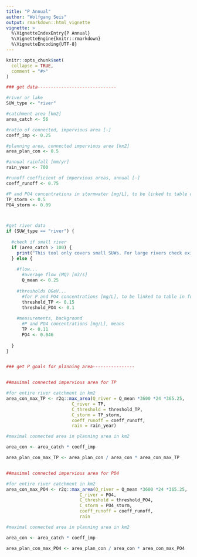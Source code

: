 ```yaml
---
title: "P Annual"
author: "Wolfgang Seis"
output: rmarkdown::html_vignette
vignette: >
  %\VignetteIndexEntry{P Annual}
  %\VignetteEngine{knitr::rmarkdown}
  %\VignetteEncoding{UTF-8}
---
```


```r
knitr::opts_chunk$set(
  collapse = TRUE,
  comment = "#>"
)
```
```r
### get data------------------------------

#river or lake
SUW_type <- "river"

#catchment area [km2]
area_catch <- 56

#ratio of connected, impervious area [-]
coeff_imp <- 0.25

#planning area, connected impervious area [km2]
area_plan_con <- 0.5

#annual rainfall [mm/yr]
rain_year <- 700

#runoff coefficient of impervious areas, annual [-]
coeff_runoff <- 0.75

#P and PO4 concentrations in stormwater [mg/L], to be linked to table or GIS-based tool in future
TP_storm <- 0.5
PO4_storm <- 0.09



#get river data
if (SUW_type == "river") {
  
  #check if small river
  if (area_catch > 100) {
    print("This tool only covers small SUWs. For large rivers check existing strategies.")
  } else {
    
    #flow...
      #average flow (MQ) [m3/s]
      Q_mean <- 0.25
    
    #thresholds OGeV...
      #for P and PO4 concentrations [mg/L], to be linked to table in future
      threshold_TP <- 0.15
      threshold_PO4 <- 0.1
      
    #measurements, background
      #P and PO4 concentrations [mg/L], means
      TP <- 0.11
      PO4 <- 0.046
    
  }
}


### get P goals for planning area----------------


##maximal connected impervious area for TP

#for entire river catchment in km2
area_con_max_TP <- r2q::max_area(Q_river = Q_mean *3600 *24 *365.25, 
                         C_river = TP, 
                         C_threshold = threshold_TP, 
                         C_storm = TP_storm, 
                         coeff_runoff = coeff_runoff, 
                         rain = rain_year)

#maximal connected area in planning area in km2

area_con <- area_catch * coeff_imp

area_plan_con_max_TP <- area_plan_con / area_con * area_con_max_TP


##maximal connected impervious area for PO4

#for entire river catchment in km2
area_con_max_PO4 <- r2q::max_area(Q_river = Q_mean *3600 *24 *365.25, 
                            C_river = PO4, 
                            C_threshold = threshold_PO4, 
                            C_storm = PO4_storm, 
                            coeff_runoff = coeff_runoff, 
                            rain                                                              = rain_year)

#maximal connected area in planning area in km2

area_con <- area_catch * coeff_imp

area_plan_con_max_PO4 <- area_plan_con / area_con * area_con_max_PO4
```
